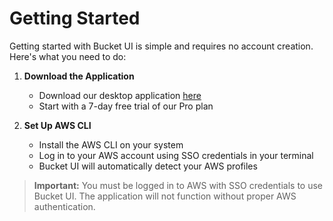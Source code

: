 # Getting Started

Getting started with Bucket UI is simple and requires no account creation. Here's what you need to do:

1. **Download the Application**

   - Download our desktop application [here](https://)
   - Start with a 7-day free trial of our Pro plan

2. **Set Up AWS CLI**
   - Install the AWS CLI on your system
   - Log in to your AWS account using SSO credentials in your terminal
   - Bucket UI will automatically detect your AWS profiles

> **Important:** You must be logged in to AWS with SSO credentials to use Bucket UI. The application will not function without proper AWS authentication.
